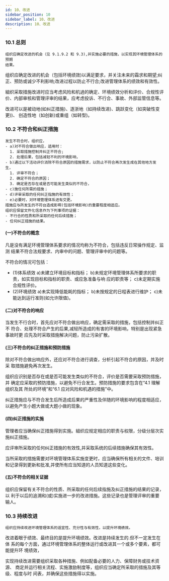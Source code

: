 ```yaml
---
id: 10、改进
sidebar_position: 10
sidebar_label: 10、改进
description: 10、改进
---
```




### 10.1 总则

```
组织应确定改进的机会（见 9.1.9.2 和 9.3),并实施必要的措施，以实现其环境管理体系的预期
结果。
```

组织应确定改进的机会（包括环境绩效)以满足要求，并关注未来的霜求和期望;纠
正、预防或诚少不利影响;改进过程以防止不行合;改进管理体系的绩效和有效性。

組织采取措施改进时应当考虑风险和机過的确定、环境绩效分析和评价、合规性评
价、内部审核和管理评审的结果，应考虑投诉、不行合、事故、外部监管信息等。

改进可以是被动地(如纠正措施)、逐浙地（如持续改进)、跳跃变化（如突破性变更))、
创造性地（如创新)或重组（如转型)。

### 10.2 不符合和纠正措施

```
发生不符合时，组织应，
- a)对不符合做出响应，适用时：
  1. 采取措施控制并纠正不符合;
  2. 处理后果，包括减轻不利的环境影响，
- b)通过以下活动评价消除不符合原因的措施需求，以防止不符合再次发生成在其他地方发生，
  1. 评审不符合；
  2. 确定不符合的原因；
  3. 确定是否存在或是否可能发生类似的不符合，
- c)施任何所需的措施；
- d)评审采取的任何纠正指施的有效性；
- e)必要时，对环境管理体系进有交更。
措施应与所发生的不符台造成影啊(包括环境影响)的重要程度相适应。
组织应保留文件化信息作为下列事项的证据：
- 不行合的性质和所采取的任何后续措施；
- 任何纠正措施的结果。
```

#### (一)不符合的概念

凡是没有满足环境管理体系要求的情况均称为不符合，包括违反日常操作规定、监测
结果不符合法规要求、内审中的问题、管理评审中的问题等。

不符合的情况可包括：

- (1)体系绩效
  a)未建立环境目标和指标；
  b)未规定环境管理体系所要求的职责，如实现目标和指标的职责、或应急准备与响
  应的职责等；
  c)未定期实施合规性评价。
- (2)环境绩效
  a)未实现降低能耗的指标；
  b)未按规定的日程表进行维护；
  c)未能达到运行准则(如允许限值)。

#### (二)对不符合的响应

当发生不行合时，首先应对不符合做出响应，确定需采取的措施，包括控制并纠正不
符合、处理不符合产生的后果,减轻所造成的有害的环境影响，特别是出现紧急事故时更
应先及时采取措施解决问题，防止污染扩散。

#### (三)不符合的纠正措施和预防措施

除对不符合做出响应外，还应对不符合进行调查，分析引起不符合的原因，并及时采
取措施避免再次发生。

组织应识别是否存在或是否可能发生类似的不符合，评价是否需要采取预防措施，并
确定应采取的预防措施，以避免不行合发生。预防措施的要求包含在“4.1 理解组织及其
所处的环境”和“6.1 应对风险和机遇的措施”中。

纠正措施应与不符合发生后所造成后果的严重性及伴随的环境影响的程度相适应，
以避免产生小题大做或大题小做的现象。

#### (四)纠正措施的实施

管理者应当确保纠正措施得到实施。組织应规定相应的职责与权限，分级分层次实
施纠正措施。

应评审所采取的任何纠正措施的有效性,并采取系统的后续措施确保其有效性。

当所采取的措施需要对环境管理体系实施变更时，应当确保所有相关的文件、培训
和记录得到更新和批准,并使所有应当知道的人员知道这些变化。

#### (五)不符合的相关证据

组织应保留有关不符合的性质、所采取的任何后续指施及纠正措施的结果的记录，以
利于以后的追溯和(或)实施进一步的改进措施。这些记录也是管理评审的重要输人。

### 10.3 持续改进

```
组织应持续改进环境管理体系的适宜性、充分性与有效性，以提升环境缋效。
```

改进着眼于绩效、最终目的是提升环境绩效。改进是持续发生的.但不一定发生在体
系的每个方面，通过环境管理体系的整体运行或改进其一个或多个要素，都可能提升环
境绩效，

实现持续改进需要组织采取各种措施、例如配备必要的人力、保障财务或技术资源、
商定并运行相关流程、实施激励制度等，组织应当确定所采取的措施及其等级、程度与时
间表，并确保这些措施得以实施。
